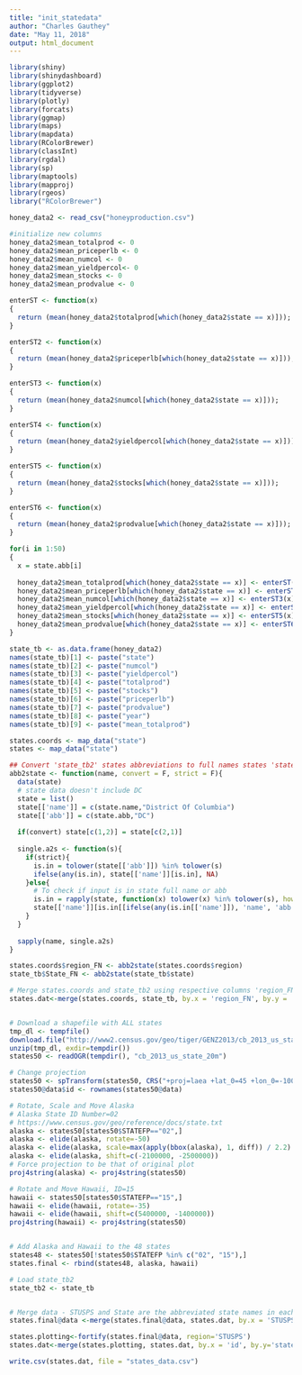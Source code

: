 ---
title: "init_statedata"
author: "Charles Gauthey"
date: "May 11, 2018"
output: html_document
---

```{r setup, include=FALSE}

library(shiny)
library(shinydashboard)
library(ggplot2)
library(tidyverse)
library(plotly)
library(forcats)
library(ggmap)
library(maps)
library(mapdata)
library(RColorBrewer)
library(classInt)
library(rgdal)
library(sp)
library(maptools)
library(mapproj)
library(rgeos)
library("RColorBrewer")

honey_data2 <- read_csv("honeyproduction.csv")

#initialize new columns
honey_data2$mean_totalprod <- 0
honey_data2$mean_priceperlb <- 0
honey_data2$mean_numcol <- 0
honey_data2$mean_yieldpercol<- 0
honey_data2$mean_stocks <- 0
honey_data2$mean_prodvalue <- 0

enterST <- function(x)
{
  return (mean(honey_data2$totalprod[which(honey_data2$state == x)]));
}

enterST2 <- function(x)
{
  return (mean(honey_data2$priceperlb[which(honey_data2$state == x)]));
}

enterST3 <- function(x)
{
  return (mean(honey_data2$numcol[which(honey_data2$state == x)]));
}

enterST4 <- function(x)
{
  return (mean(honey_data2$yieldpercol[which(honey_data2$state == x)]));
}

enterST5 <- function(x)
{
  return (mean(honey_data2$stocks[which(honey_data2$state == x)]));
}

enterST6 <- function(x)
{
  return (mean(honey_data2$prodvalue[which(honey_data2$state == x)]));
}

for(i in 1:50)
{
  x = state.abb[i]
  
  honey_data2$mean_totalprod[which(honey_data2$state == x)] <- enterST(x)
  honey_data2$mean_priceperlb[which(honey_data2$state == x)] <- enterST2(x)
  honey_data2$mean_numcol[which(honey_data2$state == x)] <- enterST3(x)
  honey_data2$mean_yieldpercol[which(honey_data2$state == x)] <- enterST4(x)
  honey_data2$mean_stocks[which(honey_data2$state == x)] <- enterST5(x)
  honey_data2$mean_prodvalue[which(honey_data2$state == x)] <- enterST6(x)
}

state_tb <- as.data.frame(honey_data2)
names(state_tb)[1] <- paste("state")
names(state_tb)[2] <- paste("numcol")
names(state_tb)[3] <- paste("yieldpercol")
names(state_tb)[4] <- paste("totalprod")
names(state_tb)[5] <- paste("stocks")
names(state_tb)[6] <- paste("priceperlb")
names(state_tb)[7] <- paste("prodvalue")
names(state_tb)[8] <- paste("year")
names(state_tb)[9] <- paste("mean_totalprod")

states.coords <- map_data("state")
states <- map_data("state")

## Convert 'state_tb2' states abbreviations to full names states 'state_tb2$State_FN' using abb2state.R function (Thanks to Guangyang Li)
abb2state <- function(name, convert = F, strict = F){
  data(state)
  # state data doesn't include DC
  state = list()
  state[['name']] = c(state.name,"District Of Columbia")
  state[['abb']] = c(state.abb,"DC")
  
  if(convert) state[c(1,2)] = state[c(2,1)]
  
  single.a2s <- function(s){
    if(strict){
      is.in = tolower(state[['abb']]) %in% tolower(s)
      ifelse(any(is.in), state[['name']][is.in], NA)
    }else{
      # To check if input is in state full name or abb
      is.in = rapply(state, function(x) tolower(x) %in% tolower(s), how="list")
      state[['name']][is.in[[ifelse(any(is.in[['name']]), 'name', 'abb')]]]
    }
  }
  
  sapply(name, single.a2s)
}

states.coords$region_FN <- abb2state(states.coords$region)
state_tb$State_FN <- abb2state(state_tb$state)

# Merge states.coords and state_tb2 using respective columns 'region_FN' and 'State_FN'
states.dat<-merge(states.coords, state_tb, by.x = 'region_FN', by.y = 'State_FN')


# Download a shapefile with ALL states
tmp_dl <- tempfile()
download.file("http://www2.census.gov/geo/tiger/GENZ2013/cb_2013_us_state_20m.zip", tmp_dl)
unzip(tmp_dl, exdir=tempdir())
states50 <- readOGR(tempdir(), "cb_2013_us_state_20m")

# Change projection
states50 <- spTransform(states50, CRS("+proj=laea +lat_0=45 +lon_0=-100 +x_0=0 +y_0=0 +a=6370997 +b=6370997 +units=m +no_defs"))
states50@data$id <- rownames(states50@data)

# Rotate, Scale and Move Alaska
# Alaska State ID Number=02
# https://www.census.gov/geo/reference/docs/state.txt
alaska <- states50[states50$STATEFP=="02",]
alaska <- elide(alaska, rotate=-50)
alaska <- elide(alaska, scale=max(apply(bbox(alaska), 1, diff)) / 2.2)
alaska <- elide(alaska, shift=c(-2100000, -2500000))
# Force projection to be that of original plot
proj4string(alaska) <- proj4string(states50)

# Rotate and Move Hawaii, ID=15
hawaii <- states50[states50$STATEFP=="15",]
hawaii <- elide(hawaii, rotate=-35)
hawaii <- elide(hawaii, shift=c(5400000, -1400000))
proj4string(hawaii) <- proj4string(states50)


# Add Alaska and Hawaii to the 48 states
states48 <- states50[!states50$STATEFP %in% c("02", "15"),] 
states.final <- rbind(states48, alaska, hawaii)

# Load state_tb2
state_tb2 <- state_tb


# Merge data - STUSPS and State are the abbreviated state names in each dataset.
states.final@data <-merge(states.final@data, states.dat, by.x = 'STUSPS', by.y='state', sort = F, all.x=T)

states.plotting<-fortify(states.final@data, region='STUSPS')
states.dat<-merge(states.plotting, states.dat, by.x = 'id', by.y='state', sort = F, all.x=T)

write.csv(states.dat, file = "states_data.csv")

```

